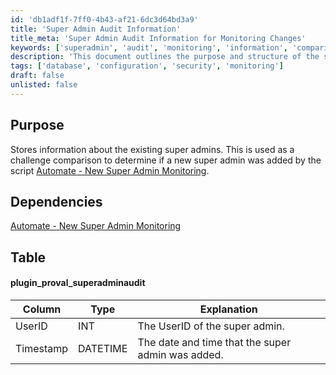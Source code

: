```yaml
---
id: 'db1adf1f-7ff0-4b43-af21-6dc3d64bd3a9'
title: 'Super Admin Audit Information'
title_meta: 'Super Admin Audit Information for Monitoring Changes'
keywords: ['superadmin', 'audit', 'monitoring', 'information', 'comparison']
description: 'This document outlines the purpose and structure of the super admin audit information used to monitor changes in super admin status. It details the dependencies and the database table structure for tracking super admin additions.'
tags: ['database', 'configuration', 'security', 'monitoring']
draft: false
unlisted: false
---
```

## Purpose

Stores information about the existing super admins. This is used as a challenge comparison to determine if a new super admin was added by the script [Automate - New Super Admin Monitoring](https://proval.itglue.com/DOC-5078775-7882704).

## Dependencies

[Automate - New Super Admin Monitoring](https://proval.itglue.com/DOC-5078775-7882704)

## Table

#### plugin_proval_superadminaudit

| Column    | Type     | Explanation                                   |
|-----------|----------|-----------------------------------------------|
| UserID   | INT      | The UserID of the super admin.               |
| Timestamp | DATETIME | The date and time that the super admin was added. |












